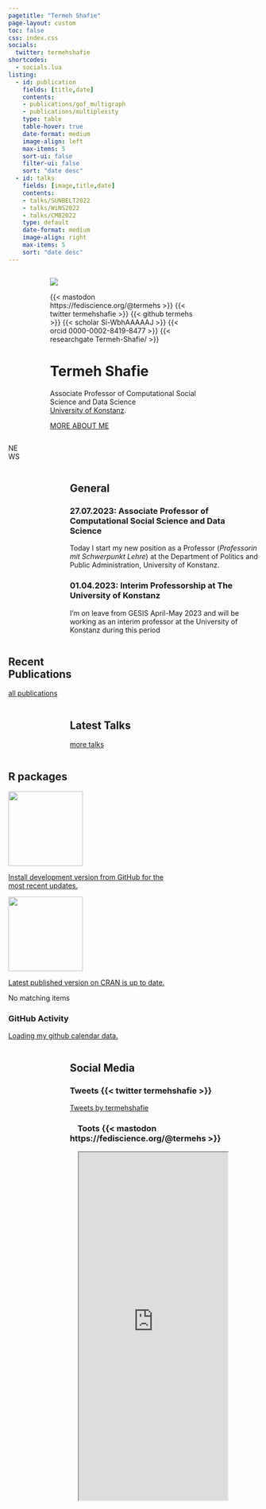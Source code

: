 ```yaml
---
pagetitle: "Termeh Shafie"
page-layout: custom
toc: false
css: index.css
socials:
  twitter: termehshafie
shortcodes:
  - socials.lua
listing: 
  - id: publication
    fields: [title,date]
    contents: 
    - publications/gof_multigraph
    - publications/multiplexity
    type: table
    table-hover: true
    date-format: medium
    image-align: left
    max-items: 5
    sort-ui: false
    filter-ui: false
    sort: "date desc"
  - id: talks
    fields: [image,title,date]
    contents: 
    - talks/SUNBELT2022
    - talks/WiNS2022
    - talks/CMB2022
    type: default
    date-format: medium
    image-align: right
    max-items: 5
    sort: "date desc"
---
```


::: {.vspace}
:::

:::: {.columns}

::: {.column .col-v-center width="15%"}
:::

::: {.column .col-v-center width="70%"}

::: {.portrait}
![](static/img/avatar.png)

:::{.socials}
{{< mastodon https://fediscience.org/@termehs >}}
{{< twitter termehshafie >}}
{{< github termehs >}}
{{< scholar Si-WbhAAAAAJ >}}
{{< orcid 0000-0002-8419-8477 >}}
{{< researchgate Termeh-Shafie/ >}}
:::

:::

# Termeh Shafie 
::: {.termeh-intro}
Associate Professor of Computational Social Science and Data Science
<br>
[University of Konstanz](https://www.polver.uni-konstanz.de/cdm/people/faculty/termeh-shafie/).

:::
:::{.about-link}
[MORE ABOUT ME](about/)
:::
:::

::: {.vspace}
:::

::: {.column .col-v-center width="20%"}
:::

::::

::::{.columns}
::: {.news-section}
::: {.column .col-v-center width="15%"}
:::

::: {.column .col-v-center width="70%"}

::: {.news-header}
NEWS
:::
:::

:::

::::

::::{.columns}
::: {.column .col-v-center width="15%"}
:::

::: {.column .col-v-center width="70%"}

## General
### 27.07.2023: Associate Professor of Computational Social Science and Data Science
Today I start my new position as a Professor (*Professorin mit Schwerpunkt Lehre*) at the Department of Politics and Public Administration, University of Konstanz.

### 01.04.2023: Interim Professorship at The University of Konstanz
I'm on leave from GESIS April-May 2023 and will be working as an interim professor at the University of Konstanz during this period
:::

::::

::::{.columns}

::: {.home-section}
::: {.column .col-v-center width="15%"}
:::

::: {.column .col-v-center width="70%"}

## Recent Publications
:::{#publication}
:::

::: {.all-link}
[all publications](publications/)
:::

:::
:::
::::

::::{.columns}

::: {.column .col-v-center width="15%"}
:::

::: {.column .col-v-center width="70%"}

## Latest Talks
:::{#talks}
:::

::: {.all-link}
[more talks](talks/)
:::
:::

::::



::::{.columns}
::: {.home-section}
::: {.column .col-v-center width="15%"}
:::

::: {.column .col-v-center width="70%"}



## R packages
<div id="listing-rpckg" class="quarto-listing quarto-listing-container-grid">
<div class="list grid quarto-listing-cols-3"><div class="g-col-1" data-index="0" data-categories="entropy" data-listing-file-modified-sort="1665686493490" data-listing-reading-time-sort="0.005" data-listing-date-sort="null">
<a href="/project/seand/#r-package-netropy" class="quarto-grid-link">
<div class="quarto-grid-item card h-100 card-left">
<p class="card-img-top">
<img src="./rpackage/netropy/featured.png" class="thumbnail-image card-img" style="height: 150px;">
</p>
<div class="card-text listing-description">
Install development version from GitHub for the most recent updates.
</div>
</div>
</a>
</div><div class="g-col-1" data-index="1" data-categories="entropy" data-listing-file-modified-sort="1665686604701" data-listing-reading-time-sort="0.005" data-listing-date-sort="null">
<a href="/project/rmm/#r-package-multigraphr" class="quarto-grid-link">
<div class="quarto-grid-item card h-100 card-left">
<p class="card-img-top">
<img src="./rpackage/multigraphr/featured.png" class="thumbnail-image card-img" style="height: 150px;">
</p>
<div class="card-text listing-description">
Latest published version on CRAN is up to date.
</div>
</div>
</a>
</div></div>
<div class="listing-no-matching d-none">
No matching items
</div>
</div>




### GitHub Activity
<script
  src="https://unpkg.com/github-calendar@latest/dist/github-calendar.min.js">
</script>

<div class="l-body-outset">
<a href="https://github.com/termehs">
<div class="calendar">
Loading my github calendar data.
</div>
</a>
</div>

<script>
GitHubCalendar(".calendar", "termehs", { responsive: true });
</script>
:::
:::
::::

::::{.columns}
::: {.column .col-v-center width="15%"}
:::

::: {.column .col-v-center width="70%"}
## Social Media
<div class="wrapper">
### Tweets {{< twitter termehshafie >}}
<a class="twitter-timeline" data-width="300" data-height="700" data-theme="dark" href="https://twitter.com/termehshafie?ref_src=twsrc%5Etfw">Tweets by termehshafie</a> <script async src="https://platform.twitter.com/widgets.js" charset="utf-8"></script>

### &nbsp; &nbsp; Toots {{< mastodon https://fediscience.org/@termehs >}}
&nbsp; &nbsp; <iframe allowfullscreen sandbox="allow-top-navigation allow-scripts" width="300" height="700" src="https://www.mastofeed.com/apiv2/feed?userurl=https%3A%2F%2Ffediscience.org%2Fusers%2Ftermehs&theme=dark&size=100&header=true&replies=true&boosts=true"></iframe>

</div>

:::
::::

::: {.vspace}
:::
